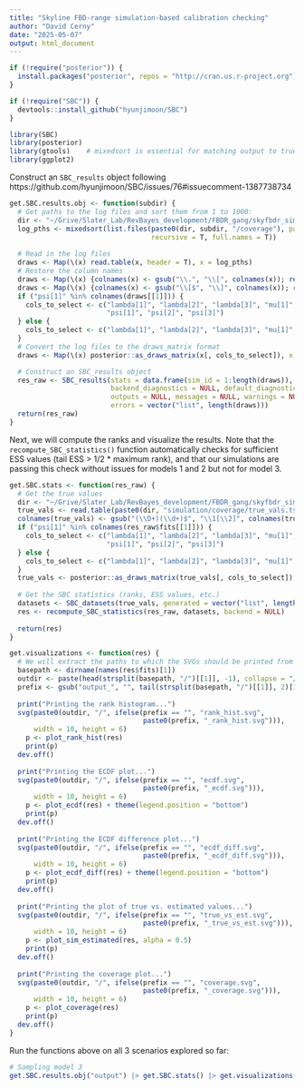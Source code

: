 ```yaml
---
title: "Skyline FBD-range simulation-based calibration checking"
author: "David Cerny"
date: "2025-05-07"
output: html_document
---
```


```r
if (!require("posterior")) {
  install.packages("posterior", repos = "http://cran.us.r-project.org")
}

if (!require("SBC")) {
  devtools::install_github("hyunjimoon/SBC")
}

library(SBC)
library(posterior)
library(gtools)    # mixedsort is essential for matching output to true values!
library(ggplot2)
```

Construct an `SBC_results` object following https://github.com/hyunjimoon/SBC/issues/76#issuecomment-1387738734

```r
get.SBC.results.obj <- function(subdir) {
  # Get paths to the log files and sort them from 1 to 1000:
  dir <- "~/Grive/Slater_Lab/RevBayes_development/FBDR_gang/skyfbdr_simstudy/"
  log_pths <- mixedsort(list.files(paste0(dir, subdir, "/coverage"), pattern = "skyfbdr_.*log",
                                   recursive = T, full.names = T))
  
  # Read in the log files
  draws <- Map(\(x) read.table(x, header = T), x = log_pths)
  # Restore the column names
  draws <- Map(\(x) {colnames(x) <- gsub("\\.", "\\[", colnames(x)); return(x)}, x = draws)
  draws <- Map(\(x) {colnames(x) <- gsub("\\[$", "\\]", colnames(x)); return(x)}, x = draws)
  if ("psi[1]" %in% colnames(draws[[1]])) {
    cols_to_select <- c("lambda[1]", "lambda[2]", "lambda[3]", "mu[1]", "mu[2]", "mu[3]",
                        "psi[1]", "psi[2]", "psi[3]")
  } else {
    cols_to_select <- c("lambda[1]", "lambda[2]", "lambda[3]", "mu[1]", "mu[2]", "mu[3]")
  }
  # Convert the log files to the draws_matrix format
  draws <- Map(\(x) posterior::as_draws_matrix(x[, cols_to_select]), x = draws)

  # Construct an SBC_results object
  res_raw <- SBC_results(stats = data.frame(sim_id = 1:length(draws)), fits = draws, 
                         backend_diagnostics = NULL, default_diagnostics = data.frame(), 
                         outputs = NULL, messages = NULL, warnings = NULL,
                         errors = vector("list", length(draws)))
  return(res_raw)
}
```

Next, we will compute the ranks and visualize the results. Note that the `recompute_SBC_statistics()` function automatically checks for sufficient ESS values (tail ESS > 1/2 * maximum rank), and that our simulations are passing this check without issues for models 1 and 2 but not for model 3.

```r
get.SBC.stats <- function(res_raw) {
  # Get the true values
  dir <- "~/Grive/Slater_Lab/RevBayes_development/FBDR_gang/skyfbdr_simstudy/"
  true_vals <- read.table(paste0(dir, "simulation/coverage/true_vals.tsv"), header = T)
  colnames(true_vals) <- gsub("(\\D+)(\\d+)$", "\\1[\\2]", colnames(true_vals))
  if ("psi[1]" %in% colnames(res_raw$fits[[1]])) {
    cols_to_select <- c("lambda[1]", "lambda[2]", "lambda[3]", "mu[1]", "mu[2]", "mu[3]",
                        "psi[1]", "psi[2]", "psi[3]")
  } else {
    cols_to_select <- c("lambda[1]", "lambda[2]", "lambda[3]", "mu[1]", "mu[2]", "mu[3]")
  }
  true_vals <- posterior::as_draws_matrix(true_vals[, cols_to_select])
  
  # Get the SBC statistics (ranks, ESS values, etc.)
  datasets <- SBC_datasets(true_vals, generated = vector("list", length(res_raw$fits)))
  res <- recompute_SBC_statistics(res_raw, datasets, backend = NULL)
  
  return(res)
}

get.visualizations <- function(res) {
  # We will extract the paths to which the SVGs should be printed from the names of the draws
  basepath <- dirname(names(res$fits)[1])
  outdir <- paste(head(strsplit(basepath, "/")[[1]], -1), collapse = "/")
  prefix <- gsub("output_", "", tail(strsplit(basepath, "/")[[1]], 2)[1])
  
  print("Printing the rank histogram...")
  svg(paste0(outdir, "/", ifelse(prefix == "", "rank_hist.svg",
                                 paste0(prefix, "_rank_hist.svg"))),
      width = 10, height = 6)
    p <- plot_rank_hist(res)
    print(p)
  dev.off()
  
  print("Printing the ECDF plot...")
  svg(paste0(outdir, "/", ifelse(prefix == "", "ecdf.svg",
                                 paste0(prefix, "_ecdf.svg"))),
      width = 10, height = 6)
    p <- plot_ecdf(res) + theme(legend.position = "bottom")
    print(p)
  dev.off()
  
  print("Printing the ECDF difference plot...")
  svg(paste0(outdir, "/", ifelse(prefix == "", "ecdf_diff.svg",
                                 paste0(prefix, "_ecdf_diff.svg"))),
      width = 10, height = 6)
    p <- plot_ecdf_diff(res) + theme(legend.position = "bottom")
    print(p)
  dev.off()
  
  print("Printing the plot of true vs. estimated values...")
  svg(paste0(outdir, "/", ifelse(prefix == "", "true_vs_est.svg",
                                 paste0(prefix, "_true_vs_est.svg"))),
      width = 10, height = 6)
    p <- plot_sim_estimated(res, alpha = 0.5)
    print(p)
  dev.off()
  
  print("Printing the coverage plot...")
  svg(paste0(outdir, "/", ifelse(prefix == "", "coverage.svg",
                                 paste0(prefix, "_coverage.svg"))),
      width = 10, height = 6)
    p <- plot_coverage(res)
    print(p)
  dev.off()
}
```

Run the functions above on all 3 scenarios explored so far:

```r
# Sampling model 3
get.SBC.results.obj("output") |> get.SBC.stats() |> get.visualizations()
```